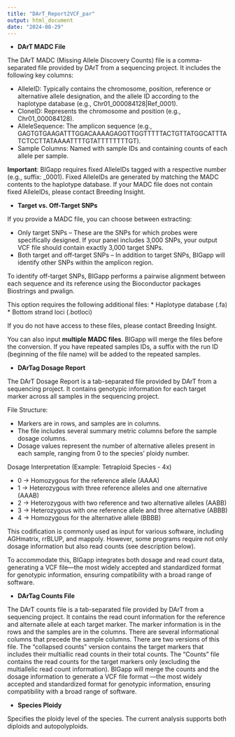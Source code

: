 ```yaml
---
title: "DArT_Report2VCF_par"
output: html_document
date: "2024-08-29"
---
```


* **DArT MADC File**

The DArT MADC (Missing Allele Discovery Counts) file is a comma-separated file provided by DArT from a sequencing project. It includes the following key columns:

* AlleleID: Typically contains the chromosome, position, reference or alternative allele designation, and the allele ID according to the haplotype database (e.g., Chr01_000084128|Ref_0001).
* CloneID: Represents the chromosome and position (e.g., Chr01_000084128).
*	AlleleSequence: The amplicon sequence (e.g., GAGTGTGAAGATTTGGACAAAAGAGGTTGGTTTTTACTGTTATGGCATTTATCTCCTTATAAAATTTTGTATTTTTTTTGT).
*	Sample Columns: Named with sample IDs and containing counts of each allele per sample.

**Important**: BIGapp requires fixed AlleleIDs tagged with a respective number (e.g., suffix: _0001). Fixed AlleleIDs are generated by matching the MADC contents to the haplotype database. If your MADC file does not contain fixed AlleleIDs, please contact Breeding Insight.


* **Target vs. Off-Target SNPs**

If you provide a MADC file, you can choose between extracting:

* Only target SNPs – These are the SNPs for which probes were specifically designed. If your panel includes 3,000 SNPs, your output VCF file should contain exactly 3,000 target SNPs.
* Both target and off-target SNPs – In addition to target SNPs, BIGapp will identify other SNPs within the amplicon region.

To identify off-target SNPs, BIGapp performs a pairwise alignment between each sequence and its reference using the Bioconductor packages Biostrings and pwalign.

This option requires the following additional files:
* Haplotype database (.fa)
* Bottom strand loci (.botloci)

If you do not have access to these files, please contact Breeding Insight.

You can also input **multiple MADC files**. BIGapp will merge the files before the conversion. If you have repeated samples IDs, a suffix with the run ID (beginning of the file name) will be added to the repeated samples.


* **DArTag Dosage Report**

The DArT Dosage Report is a tab-separated file provided by DArT from a sequencing project. It contains genotypic information for each target marker across all samples in the sequencing project.

File Structure:

* Markers are in rows, and samples are in columns.
* The file includes several summary metric columns before the sample dosage columns.
* Dosage values represent the number of alternative alleles present in each sample, ranging from 0 to the species’ ploidy number.

Dosage Interpretation (Example: Tetraploid Species - 4x)

* 0 → Homozygous for the reference allele (AAAA)
*	1 → Heterozygous with three reference alleles and one alternative (AAAB)
*	2 → Heterozygous with two reference and two alternative alleles (AABB)
*	3 → Heterozygous with one reference allele and three alternative (ABBB)
*	4 → Homozygous for the alternative allele (BBBB)

This codification is commonly used as input for various software, including AGHmatrix, rrBLUP, and mappoly. However, some programs require not only dosage information but also read counts (see description below).

To accommodate this, BIGapp integrates both dosage and read count data, generating a VCF file—the most widely accepted and standardized format for genotypic information, ensuring compatibility with a broad range of software.

 
* **DArTag Counts File**

The DArT counts file is a tab-separated file provided by DArT from a sequencing project. It contains the read count information for the reference and alternate allele at each target marker. The marker information is in the rows and the samples are in the columns. There are several informational columns that precede the sample columns. There are two versions of this file. The “collapsed counts” version contains the target markers that includes their multiallic read counts in their total counts. The “Counts” file contains the read counts for the target markers only (excluding the multiallelic read count information). BIGapp will merge the counts and the dosage information to generate a VCF file format —the most widely accepted and standardized format for genotypic information, ensuring compatibility with a broad range of software.
 
* **Species Ploidy**

Specifies the ploidy level of the species. The current analysis supports both diploids and autopolyploids. 
